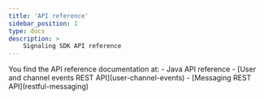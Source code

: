 ```yaml
---
title: 'API reference'
sidebar_position: 1
type: docs
description: >
    Signaling SDK API reference 
---
```




<APIReference />

<PlatformWrapper platform="linux-java">
You find the API reference documentation <Vg k="MESS_SDK" /> at:
-    <Link to="{{Global.SIG_SDK_API_LNX_JAVA}}/index.html">Java API reference</Link>
-    [User and channel events REST API](user-channel-events)
-    [Messaging REST API](restful-messaging)
</PlatformWrapper>
